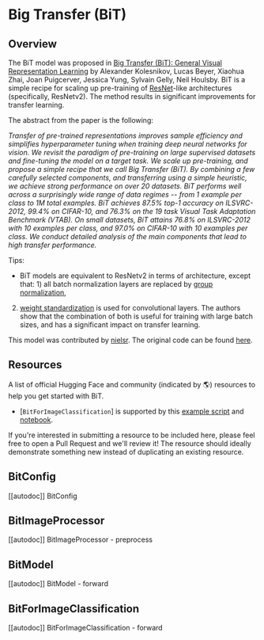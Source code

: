 <!--Copyright 2022 The HuggingFace Team. All rights reserved.

Licensed under the Apache License, Version 2.0 (the "License"); you may not use this file except in compliance with
the License. You may obtain a copy of the License at

http://www.apache.org/licenses/LICENSE-2.0

Unless required by applicable law or agreed to in writing, software distributed under the License is distributed on
an "AS IS" BASIS, WITHOUT WARRANTIES OR CONDITIONS OF ANY KIND, either express or implied. See the License for the
specific language governing permissions and limitations under the License.
-->

# Big Transfer (BiT)

## Overview

The BiT model was proposed in [Big Transfer (BiT): General Visual Representation Learning](https://arxiv.org/abs/1912.11370) by Alexander Kolesnikov, Lucas Beyer, Xiaohua Zhai, Joan Puigcerver, Jessica Yung, Sylvain Gelly, Neil Houlsby.
BiT is a simple recipe for scaling up pre-training of [ResNet](resnet)-like architectures (specifically, ResNetv2). The method results in significant improvements for transfer learning.

The abstract from the paper is the following:

*Transfer of pre-trained representations improves sample efficiency and simplifies hyperparameter tuning when training deep neural networks for vision. We revisit the paradigm of pre-training on large supervised datasets and fine-tuning the model on a target task. We scale up pre-training, and propose a simple recipe that we call Big Transfer (BiT). By combining a few carefully selected components, and transferring using a simple heuristic, we achieve strong performance on over 20 datasets. BiT performs well across a surprisingly wide range of data regimes -- from 1 example per class to 1M total examples. BiT achieves 87.5% top-1 accuracy on ILSVRC-2012, 99.4% on CIFAR-10, and 76.3% on the 19 task Visual Task Adaptation Benchmark (VTAB). On small datasets, BiT attains 76.8% on ILSVRC-2012 with 10 examples per class, and 97.0% on CIFAR-10 with 10 examples per class. We conduct detailed analysis of the main components that lead to high transfer performance.*

Tips:

- BiT models are equivalent to ResNetv2 in terms of architecture, except that: 1) all batch normalization layers are replaced by [group normalization](https://arxiv.org/abs/1803.08494),
2) [weight standardization](https://arxiv.org/abs/1903.10520) is used for convolutional layers. The authors show that the combination of both is useful for training with large batch sizes, and has a significant
impact on transfer learning.

This model was contributed by [nielsr](https://huggingface.co/nielsr).
The original code can be found [here](https://github.com/google-research/big_transfer).


## Resources

A list of official Hugging Face and community (indicated by 🌎) resources to help you get started with BiT.

<PipelineTag pipeline="image-classification"/>

- [`BitForImageClassification`] is supported by this [example script](https://github.com/huggingface/transformers/tree/main/examples/pytorch/image-classification) and [notebook](https://colab.research.google.com/github/huggingface/notebooks/blob/main/examples/image_classification.ipynb).

If you're interested in submitting a resource to be included here, please feel free to open a Pull Request and we'll review it! The resource should ideally demonstrate something new instead of duplicating an existing resource.

## BitConfig

[[autodoc]] BitConfig


## BitImageProcessor

[[autodoc]] BitImageProcessor
    - preprocess


## BitModel

[[autodoc]] BitModel
    - forward


## BitForImageClassification

[[autodoc]] BitForImageClassification
    - forward

